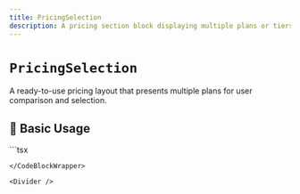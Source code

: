 ```yaml
---
title: PricingSelection
description: A pricing section block displaying multiple plans or tiers with feature breakdowns.
---
```



# `PricingSelection`

A ready-to-use pricing layout that presents multiple plans for user comparison and selection.

<Divider />

## 🚀 Basic Usage

<CodeBlockWrapper language="tsx">
  ```tsx
  <PricingSelection
    plans={[
      {
        title: "Starter",
        price: "$0",
        features: ["1 Project", "Community Support"],
      },
      {
        title: "Pro",
        price: "$49/mo",
        features: ["Unlimited Projects", "Priority Support", "Team Access"],
        highlighted: true,
      },
    ]}
  />

```
</CodeBlockWrapper>

<Divider />

```
